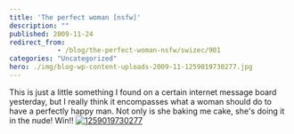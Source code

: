 ```yaml
---
title: 'The perfect woman [nsfw]'
description: ""
published: 2009-11-24
redirect_from: 
            - /blog/the-perfect-woman-nsfw/swizec/901
categories: "Uncategorized"
hero: ./img/blog-wp-content-uploads-2009-11-1259019730277.jpg
---
```


This is just a little something I found on a certain internet message board yesterday, but I really think it encompasses what a woman should do to have a perfectly happy man. Not only is she baking me cake, she's doing it in the nude! Win!! [![1259019730277](./img/12590197302776ahcf0.jpeg "1259019730277")](./img/blog-wp-content-uploads-2009-11-1259019730277.jpg)
